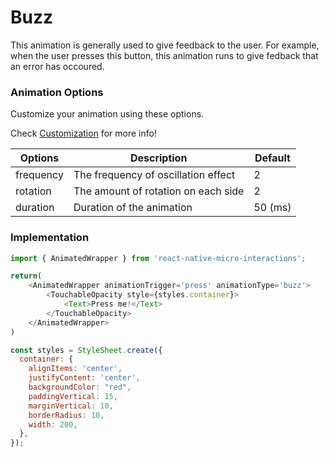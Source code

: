 # Buzz

This animation is generally used to give feedback to the user. For example, when the user presses this button, this animation runs to give fedback that an error has occoured.

### Animation Options

Customize your animation using these options. 

Check [Customization](/Usage#customization) for more info!

| **Options**        | **Description**                                                                              | **Default**                       |
|---------------------|----------------------------------------------------------------------------------------------|-------------------------------------|
| frequency  | The frequency of oscillation effect                                            | 2                           |
| rotation  | The amount of rotation on each side                                            | 2                               |
| duration| Duration of the animation                                                  | 50 (ms)           |


### Implementation

```js
import { AnimatedWrapper } from 'react-native-micro-interactions';

return(
    <AnimatedWrapper animationTrigger='press' animationType='buzz'>
        <TouchableOpacity style={styles.container}>
            <Text>Press me!</Text>
        </TouchableOpacity>
    </AnimatedWrapper>
)

const styles = StyleSheet.create({
  container: {
    alignItems: 'center',
    justifyContent: 'center',
    backgroundColor: "red",
    paddingVertical: 15,
    marginVertical: 10,
    borderRadius: 10,
    width: 200,
  },
});
```